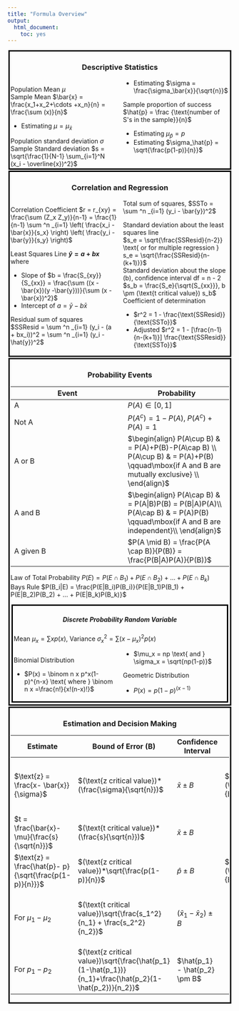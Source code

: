 ```yaml
---
title: "Formula Overview"
output:
  html_document:
    toc: yes
---
```

<style>
  .col2 {
    columns: 2 200px;         /* number of columns and width in pixels*/
    -webkit-columns: 2 200px; /* chrome, safari */
    -moz-columns: 2 200px;    /* firefox */
  }
  .col3 {
    columns: 2 100px;
    -webkit-columns: 2 100px;
    -moz-columns: 2 100px;
  }
  .myClass_border
  {
   border: 3px solid black;
    padding: 2px;
    margin: 2px;
  }
  .pagebreak { page-break-before: always; }
</style>
<div class="myClass_border">
<center><h3>Descriptive Statistics</h3></center>  
<div class="col2">
<p>
Population Mean $\mu$   
Sample Mean $\bar{x} = \frac{x_1+x_2+\cdots +x_n}{n} = \frac{\sum (x)}{n}$

* Estimating $\mu = \mu_\bar{x}$ 

Population standard deviation $\sigma$   
Sample Standard deviation $s = \sqrt{\frac{1}{N-1} \sum_{i=1}^N (x_i - \overline{x})^2}$ 

* Estimating $\sigma = \frac{\sigma_\bar{x}}{\sqrt{n}}$  
</p>
<p>
Sample proportion of success $\hat{p} = \frac {\text{number of S's in the sample}}{n}$

* Estimating $\mu_\hat{p} = p$
* Estimating $\sigma_\hat{p} = \sqrt{\frac{p(1-p)}{n}}$
</p>
</div>
</div>
<div class="myClass_border">
<center><h3>Correlation and Regression</h3></center>  
<div class="col2">
<p>
Correlation Coefficient $r = r_{xy} = \frac{\sum (Z_x Z_y)}{n-1} = \frac{1}{n-1} \sum ^n _{i=1} \left( \frac{x_i - \bar{x}}{s_x} \right) \left( \frac{y_i - \bar{y}}{s_y} \right)$   

Least Squares Line **$\hat{y} = a + bx$** where  

* Slope of $b = \frac{S_{xy}}{S_{xx}} = \frac{\sum ((x -\bar{x})(y -\bar{y}))}{\sum (x -\bar{x})^2}$
* Intercept of $a = \bar{y} - b\bar{x}$   

Residual sum of squares   
$SSResid = \sum ^n _{i=1} (y_i - (a + bx_i))^2 = \sum ^n _{i=1} (y_i - \hat{y})^2$   
Total sum of squares, $SSTo = \sum ^n _{i=1} (y_i - \bar{y})^2$     
</p>
<p>
Standard deviation about the least squares line   
$s_e = \sqrt{\frac{SSResid}{n-2}} \text{ or for multiple regression } s_e = \sqrt{\frac{SSResid}{n-(k+1)}}$   
Standard deviation about the slope (b), confidence interval df = n - 2   
$s_b = \frac{S_e}{\sqrt{S_{xx}}}, b \pm (\text{t critical value}) s_b$   
Coefficient of determination 

*  $r^2 = 1 - \frac{\text{SSResid}}{\text{SSTo}}$   
*  Adjusted $r^2 = 1 - [\frac{n-1}{n-(k+1)}] \frac{\text{SSResid}}{\text{SSTo}}$
</p>
</div>
</div>

<div class="myClass_border">
<center><h3>Probability Events</h3></center> 
Event|Probability
------------- | ------------
A|$P(A)\in[0,1]$
Not A|$P(A^c)=1-P(A)$, $P(A^c) + P(A) = 1$
A or B|$\begin{align}
P(A\cup B) & = P(A)+P(B)-P(A\cap B) \\
P(A\cup B) & = P(A)+P(B) \qquad\mbox{if A and B are mutually exclusive} \\
\end{align}$
A and B|$\begin{align}
P(A\cap B) & = P(A|B)P(B) = P(B|A)P(A)\\
P(A\cap B) &  = P(A)P(B) \qquad\mbox{if A and B are independent}\\
\end{align}$
A given B|$P(A \mid B) = \frac{P(A \cap B)}{P(B)} = \frac{P(B|A)P(A)}{P(B)}$

Law of Total Probability $P(E)= P(E \cap B_1) + P(E \cap B_2) + ... + P(E \cap B_k)$  
Bays Rule $P(B_i|E) = \frac{P(E|B_i)P(B_i)}{P(E|B_1)P(B_1) + P(E|B_2)P(B_2) + ... + P(E|B_k)P(B_k)}$  

<div class="myClass_border">
<center><h5>Discrete Probability Random Variable</h5></center>   

Mean $\mu_x = \sum xp(x)$,  Variance $\sigma_x^2 = \sum (x- \mu_x)^2p(x)$   

<div class="col2" >
<p>
Binomial Distribution  

* $P(x) = \binom n x  p^x(1-p)^{n-x} \text{ where } \binom n x =\frac{n!}{x!(n-x)!}$
* $\mu_x = np  \text{ and } \sigma_x = \sqrt{np(1-p)}$
</p>
<p>
Geometric Distribution  

* $P(x) = p(1-p)^(x-1)$
</p>
</div>
</div>
</div>
</div>
<div class="myClass_border">
<center><h3>Estimation and Decision Making</h3></center>     
Estimate | Bound of Error (B) | Confidence Interval | n with 95% confidence | Notes
------------- | ------------ | ------------ | ------------ | ------------
$\text{z} = \frac{x- \bar{x}}{\sigma}$ | $(\text{z critical value})*(\frac{\sigma}{\sqrt{n}})$ | $\bar{x} \pm B$ | $n = (\frac{1.96\sigma}{B})^2$ | $\begin{align}\text{Critical Value of 90%}=1.645\\
\text{Critical Value of 95%}=1.96\\
\text{Critical Value of 99%}=2.58\end{align}$ 
$t = \frac{\bar{x}-\mu}{\frac{s}{\sqrt{n}}}$ | $(\text{t critical value})*(\frac{s}{\sqrt{n}})$ | $\bar{x} \pm B$ | | df = n-1 and see table for t critical values
$\text{z} = \frac{\hat{p}- p}{\sqrt{\frac{p(1-p)}{n}}}$ | $(\text{z critical value})*\sqrt{\frac{p(1-p)}{n}}$ | $\hat{p} \pm B$ | $n = p(1-p)(\frac{1.96}{B})^2$ | Use p=.5 for conservative estimates of n and always round up.
For $\mu_1 - \mu_2$ | $(\text{t critical value})\sqrt{\frac{s_1^2}{n_1} + \frac{s_2^2}{n_2}}$ | $(\bar{x}_1 - \bar{x}_2) \pm B$ | | $df = \frac{(V_1 + V_2)^2}{\frac{V_1^2}{n_1-1}+\frac{V_2^2}{n_2-1}}$ where $V_1 = \frac{s_1^2}{n_1}$ and $V_2 = \frac{s_2^2}{n_2}$
For $p_1 - p_2$ | $(\text{z critical value})\sqrt{\frac{\hat{p_1}(1-\hat{p_1})}{n_1}+\frac{\hat{p_2}(1-\hat{p_2})}{n_2}}$ |$\hat{p_1} - \hat{p_2} \pm B$
</div>